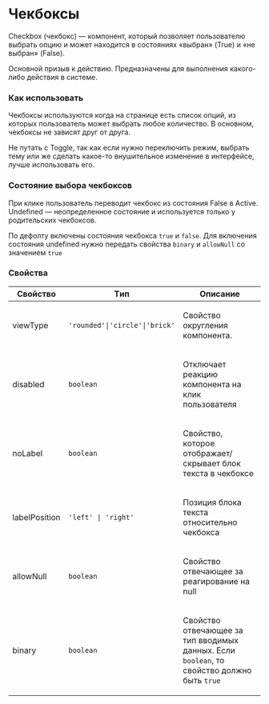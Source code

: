 
<Meta of={checkboxStories} />

# Чекбоксы

Checkbox (чекбокс) — компонент, который позволяет пользователю выбрать опцию и может находится в состояниях «выбран»
(True) и «не выбран» (False).

Основной призыв к действию. Предназначены для выполнения какого-либо действия в системе.

### Как использовать

Чекбоксы используются когда на странице есть список опций, из которых пользователь может выбрать любое количество. В
основном, чекбоксы не зависят друг от друга.

Не путать с Toggle, так как если нужно переключить режим, выбрать тему или же сделать какое-то внушительное изменение
в интерфейсе, лучше использовать его.

### Состояние выбора чекбоксов

При клике пользователь переводит чекбокс из состояния False в Active. Undefined — неопределенное состояние и
используется только у родительских чекбоксов.

По дефолту включены состояния чекбокса `true` и `false`. Для включения состояния undefined нужно
передать свойства `binary` и `allowNull` со значением `true`

### Свойства

<table>
  <thead>
    <tr>
      <th>Свойство</th>
      <th>Tип</th>
      <th>Описание</th>
    </tr>
  </thead>
  <tbody>
    <tr>
      <td class="text-align-center">
        <p>viewType</p>
      </td>
      <td class="text-align-center">
        <code>'rounded'|'circle'|'brick'</code>
      </td>
      <td class="text-align-center">
        <p>Свойство округления компонента.</p>
      </td>
    </tr>
    <tr>
      <td class="text-align-center">
        <p>disabled</p>
      </td>
      <td class="text-align-center">
        <code>boolean</code>
      </td>
      <td class="text-align-center">
        <p>Отключает реакцию компонента на клик пользователя</p>
      </td>
    </tr>
    <tr>
      <td class="text-align-center">
        <p>noLabel</p>
      </td>
      <td class="text-align-center">
        <code>boolean</code>
      </td>
      <td class="text-align-center">
        <p>Свойство, которое отображает/скрывает блок текста в чекбоксе</p>
      </td>
    </tr>
    <tr>
      <td class="text-align-center">
        <p>labelPosition</p>
      </td>
      <td class="text-align-center">
        <code>'left' | 'right'</code>
      </td>
      <td class="text-align-center">
        <p>Позиция блока текста относительно чекбокса</p>
      </td>
    </tr>
    <tr>
      <td class="text-align-center">
        <p>allowNull</p>
      </td>
      <td class="text-align-center">
        <code>boolean</code>
      </td>
      <td class="text-align-center">
        <p>Свойство отвечающее за реагирование на null</p>
      </td>
    </tr>
    <tr>
      <td class="text-align-center">
        <p>binary</p>
      </td>
      <td class="text-align-center">
        <code>boolean</code>
      </td>
      <td class="text-align-center">
        <p>
          Свойство отвечающее за тип вводимых данных. Если <code>boolean</code>, то свойство должно быть
          <code>true</code>
        </p>
      </td>
    </tr>
  </tbody>
</table>
